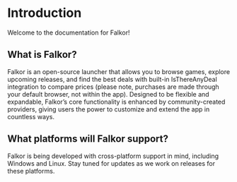 # Introduction

Welcome to the documentation for Falkor!

## What is Falkor?

Falkor is an open-source launcher that allows you to browse games, explore upcoming releases, and find the best deals with built-in IsThereAnyDeal integration to compare prices (please note, purchases are made through your default browser, not within the app). Designed to be flexible and expandable, Falkor’s core functionality is enhanced by community-created providers, giving users the power to customize and extend the app in countless ways.

## What platforms will Falkor support?

Falkor is being developed with cross-platform support in mind, including Windows and Linux. Stay tuned for updates as we work on releases for these platforms.
